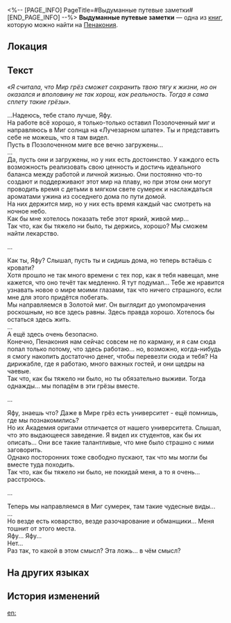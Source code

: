 <%-- [PAGE_INFO]
PageTitle=#Выдуманные путевые заметки#
[END_PAGE_INFO] --%>
{{Дополнить}}
{{Книга Инфобокс
|id           = 369
|Название     = 
|Изображение  = Предмет Книга Пенакония.png
|Мир          = Пенакония
|Томов        = 1
|Автор        = <!--нужно добавить-->
|Описание     = Заключительный отрывок из письма, написанного одним из членов экипажа. Похоже, письмо было адресовано какому-то близкому родственнику, кому-то, кто давно уже прикован к постели.
|Том1         = {{tx}}
|Источник1    = {{tx|Отсутствует источник}}
|Персонажи    = 
|Фракции      = 
}}
'''Выдуманные путевые заметки''' — одна из [[Книги|книг]], которую можно найти на [[Пенакония]].

==Локация==
{{Отметка карты|<!--название карты-->|<!--id отметки-->}}

==Текст==
''«Я считала, что Мир грёз сможет сохранить твою тягу к жизни, но он оказался и вполовину не так хорош, как реальность. Тогда я сама сплету такие грёзы».''

...Надеюсь, тебе стало лучше, Яфу.<br />
На работе всё хорошо, я только-только оставил Позолоченный миг и направляюсь в Миг солнца на «Лучезарном шпате». Ты и представить себе не можешь, что я там видел.<br />
Пусть в Позолоченном миге все вечно загружены...<br />
...<br />
Да, пусть они и загружены, но у них есть достоинство. У каждого есть возможность реализовать свою ценность и достичь идеального баланса между работой и личной жизнью. Они постоянно что-то создают и поддерживают этот мир на плаву, но при этом они могут проводить время с детьми в мягком свете сумерек и наслаждаться ароматами ужина из соседнего дома по пути домой.<br />
На них держится мир, но у них есть время каждый час смотреть на ночное небо.<br />
Как бы мне хотелось показать тебе этот яркий, живой мир...<br />
Так что, как бы тяжело ни было, ты держись, хорошо? Мы сможем найти лекарство.

...

Как ты, Яфу? Слышал, пусть ты и сидишь дома, но теперь встаёшь с кровати?<br />
Хотя прошло не так много времени с тех пор, как я тебя навещал, мне кажется, что оно течёт так медленно. Я тут подумал... Тебе же нравится узнавать новое о мире моими глазами, так что ничего страшного, если мне для этого придётся побегать.<br />
Мы направляемся в Золотой миг. Он выглядит до умопомрачения роскошным, но все здесь равны. Здесь правда хорошо. Хотелось бы остаться здесь жить.<br />
...<br />
А ещё здесь очень безопасно.<br />
Конечно, Пенакония нам сейчас совсем не по карману, и я сам сюда попал только потому, что здесь работаю... но, возможно, когда-нибудь я смогу накопить достаточно денег, чтобы перевезти сюда и тебя? На дирижабле, где я работаю, много важных гостей, и они щедры на чаевые.<br />
Так что, как бы тяжело ни было, но ты обязательно выживи. Тогда однажды... мы попадём в эти грёзы вместе.

...

Яфу, знаешь что? Даже в Мире грёз есть университет - ещё помнишь, где мы познакомились?<br />
Но их Академия оригами отличается от нашего университета. Слышал, что это выдающееся заведение. Я видел их студентов, как бы их описать... Они все такие талантливые, что мне было страшно с ними заговорить.<br />
Однако посторонних тоже свободно пускают, так что мы могли бы вместе туда походить.<br />
Так что, как бы тяжело ни было, не покидай меня, а то я очень... расстроюсь.

...

Теперь мы направляемся в Миг сумерек, там такие чудесные виды...<br />
...<br />
Но везде есть коварство, везде разочарование и обманщики... Меня тошнит от этого места.<br />
Яфу... Яфу...<br />
Нет...<br />
Раз так, то какой в этом смысл? Эта ложь... в чём смысл?

==На других языках==
{{На других языках
|en   = Fabricated Travelogue
|zhs  = 虚构的风物记录
|zht  = 虛構的風物紀錄
|ja   = 虚構の風物記録
|ko   = 허구의 풍물 기록
|es   = Diario de viaje inventado
|fr   = Carnet de route fictif
|ru   = Выдуманные путевые заметки
|th   = บันทึกทิวทัศน์สมมติ
|vi   = Ghi Chép Cảnh Vật Hư Cấu
|de   = Erfundener Reisebericht
|id   = Catatan Pemandangan yang Fiktif
|pt   = Diário de Viagem Fabricado
}}

==История изменений==
{{История изменений|3.5}}

[[en:]]